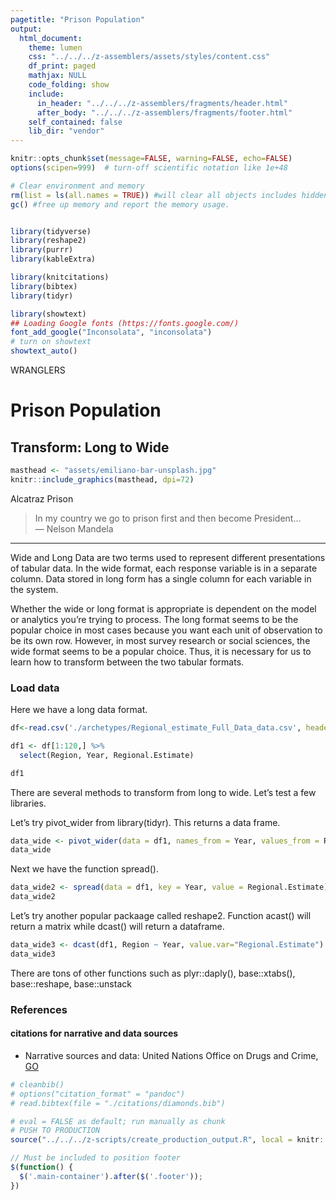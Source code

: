 ```yaml
---
pagetitle: "Prison Population"
output: 
  html_document:
    theme: lumen
    css: "../../../z-assemblers/assets/styles/content.css"
    df_print: paged
    mathjax: NULL
    code_folding: show
    include:
      in_header: "../../../z-assemblers/fragments/header.html"
      after_body: "../../../z-assemblers/fragments/footer.html"
    self_contained: false
    lib_dir: "vendor"
---
```



```r

knitr::opts_chunk$set(message=FALSE, warning=FALSE, echo=FALSE)
options(scipen=999)  # turn-off scientific notation like 1e+48

# Clear environment and memory
rm(list = ls(all.names = TRUE)) #will clear all objects includes hidden objects.
gc() #free up memory and report the memory usage.


library(tidyverse)
library(reshape2)
library(purrr)
library(kableExtra)

library(knitcitations)
library(bibtex)
library(tidyr)

library(showtext)
## Loading Google fonts (https://fonts.google.com/)
font_add_google("Inconsolata", "inconsolata")
# turn on showtext
showtext_auto()

```

<div class="activity">
WRANGLERS  
</div>

# Prison Population
## Transform: Long to Wide

```r

masthead <- "assets/emiliano-bar-unsplash.jpg"
knitr::include_graphics(masthead, dpi=72)

```

<div class="figure-text">Alcatraz Prison</div>


> In my country we go to prison first and then become President...\
--- Nelson Mandela\

***


Wide and Long Data are two terms used to represent different presentations of tabular data. In the wide format, each response variable is in a separate column. Data stored in long form has a single column for each variable in the system.

Whether the wide or long format is appropriate is dependent on the model or analytics you're trying to process. The long format seems to be the popular choice in most cases because you want each unit of observation to be its own row. However, in most survey research or social sciences, the wide format seems to be a popular choice. Thus, it is necessary for us to learn how to transform between the two tabular formats.

### Load data

Here we have a long data format.


```r

df<-read.csv('./archetypes/Regional_estimate_Full_Data_data.csv', header = TRUE, stringsAsFactors = FALSE)

df1 <- df[1:120,] %>% 
  select(Region, Year, Regional.Estimate) 

df1

```





There are several methods to transform from long to wide. Let's test a few libraries.

Let's try pivot_wider from library(tidyr). This returns a data frame. 


```r


data_wide <- pivot_wider(data = df1, names_from = Year, values_from = Regional.Estimate)
data_wide
```
Next we have the function spread().

```r


data_wide2 <- spread(data = df1, key = Year, value = Regional.Estimate)
data_wide2
```


Let's try another popular packaage called reshape2. Function acast() will return a matrix while dcast() will return a dataframe. 

```r


data_wide3 <- dcast(df1, Region ~ Year, value.var="Regional.Estimate")
data_wide3

```


There are tons of other functions such as plyr::daply(), base::xtabs(), base::reshape, base::unstack

### References
#### citations for narrative and data sources

* Narrative sources and data: United Nations Office on Drugs and Crime, [GO](https://dataunodc.un.org/){target="_blank"}


```r

# cleanbib()
# options("citation_format" = "pandoc")
# read.bibtex(file = "./citations/diamonds.bib")
```

```r

# eval = FALSE as default; run manually as chunk
# PUSH TO PRODUCTION
source("../../../z-scripts/create_production_output.R", local = knitr::knit_global())

```



```js

// Must be included to position footer
$(function() {
  $('.main-container').after($('.footer'));
})

```
